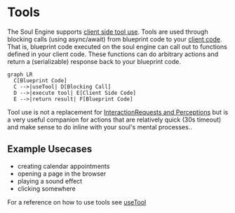 # Tools

The Soul Engine supports [client side tool use](/blueprints/hooks/useTool). Tools are used through blocking calls (using async/await) from blueprint code to your [client code](/souls). That is, blueprint code executed on the soul engine can call out to functions defined in your client code. These functions can do arbitrary actions and return a (serializable) response back to your blueprint code.

```mermaid
graph LR
  C[Blueprint Code]
  C -->|useTool| D[Blocking Call]
  D -->|execute tool| E[Client Side Code]
  E -->|return result| F[Blueprint Code]
```

Tool use is not a replacement for [InteractionRequests and Perceptions](./perceptionAndInteractionRequest) but is a very useful companion for actions that are relatively quick (30s timeout) and make sense to do inline with your soul's mental processes..

## Example Usecases
* creating calendar appointments
* opening a page in the browser
* playing a sound effect
* clicking somewhere

For a reference on how to use tools see [useTool](/blueprints/hooks/useTool)
